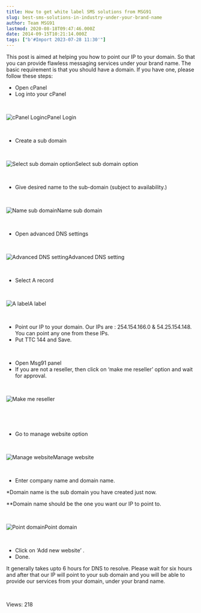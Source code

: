 ```yaml
---
title: How to get white label SMS solutions from MSG91
slug: best-sms-solutions-in-industry-under-your-brand-name
author: Team MSG91
lastmod: 2020-08-18T09:47:46.000Z
date: 2014-09-15T10:21:14.000Z
tags: ["b'#Import 2023-07-28 11:30'"]
---
```


This post is aimed at helping you how to point our IP to your domain. So that you can provide flawless messaging services under your brand name. The basic requirement is that you should have a domain. If you have one, please follow these steps:


* Open cPanel
* Log into your cPanel


 


![cPanel Login](https://images-msg91.s3.ap-south-1.amazonaws.com/content/images/wordpress/2014/09/1.png)cPanel Login
 


 


* Create a sub domain


 


![Select sub domain option](https://images-msg91.s3.ap-south-1.amazonaws.com/content/images/wordpress/2014/09/2.png)Select sub domain option
 


 


* Give desired name to the sub-domain (subject to availability.)


 


![Name sub domain](https://images-msg91.s3.ap-south-1.amazonaws.com/content/images/wordpress/2014/09/3.png)Name sub domain
 


 


* Open advanced DNS settings


 


![Advanced DNS setting](https://images-msg91.s3.ap-south-1.amazonaws.com/content/images/wordpress/2014/09/4.png)Advanced DNS setting
 


 


* Select A record


 


![A label](https://images-msg91.s3.ap-south-1.amazonaws.com/content/images/wordpress/2014/09/5.png)A label
 


 


* Point our IP to your domain. Our IPs are : 254.154.166.0 & 54.25.154.148. You can point any one from these IPs.
* Put TTC 144 and Save.


 


* Open Msg91 panel
* If you are not a reseller, then click on ‘make me reseller’ option and wait for approval.


 


![Make me reseller](https://images-msg91.s3.ap-south-1.amazonaws.com/content/images/wordpress/2014/09/make-me-reseller.png)


 


 


* Go to manage website option


 


![Manage website](https://images-msg91.s3.ap-south-1.amazonaws.com/content/images/wordpress/2014/09/manage-website.png)Manage website
 


 


* Enter company name and domain name.


\*Domain name is the sub domain you have created just now.


\*\*Domain name should be the one you want our IP to point to.


 


![Point domain](https://images-msg91.s3.ap-south-1.amazonaws.com/content/images/wordpress/2014/09/domain-name.png)Point domain
 


 


* Click on ‘Add new website’ .
* Done.


It generally takes upto 6 hours for DNS to resolve. Please wait for six hours and after that our IP will point to your sub domain and you will be able to provide our services from your domain, under your brand name.


 


 Views: 218


